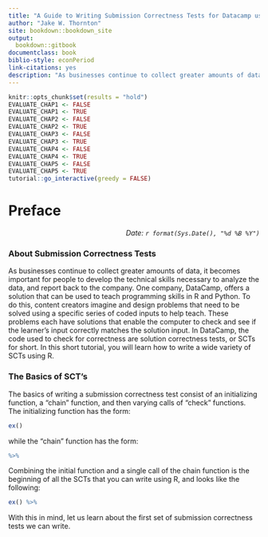 ```yaml
--- 
title: "A Guide to Writing Submission Correctness Tests for Datacamp using R"
author: "Jake W. Thornton"
site: bookdown::bookdown_site
output:
  bookdown::gitbook
documentclass: book
biblio-style: econPeriod
link-citations: yes
description: "As businesses continue to collect greater amounts of data, it becomes important for people to develop the technical skills necessary to analyze the data, and report back to the company. One company, DataCamp, offers a solution that can be used to teach programming skills in R and Python. To do this, content creators imagine and design problems that need to be solved using a specific series of coded inputs to help teach. These problems each have solutions that enable the computer to check and see if the learner’s input correctly matches the solution input. In DataCamp, the code used to check for correctness are solution correctness tests, or SCTs for short. In this short tutorial, you will learn how to write a wide variety of SCTs using R."
---
```





```r
knitr::opts_chunk$set(results = "hold")
EVALUATE_CHAP1 <- FALSE
EVALUATE_CHAP1 <- TRUE
EVALUATE_CHAP2 <- FALSE
EVALUATE_CHAP2 <- TRUE
EVALUATE_CHAP3 <- FALSE
EVALUATE_CHAP3 <- TRUE
EVALUATE_CHAP4 <- FALSE
EVALUATE_CHAP4 <- TRUE
EVALUATE_CHAP5 <- FALSE
EVALUATE_CHAP5 <- TRUE
tutorial::go_interactive(greedy = FALSE)
```

# Preface {-}

<p style="text-align:right;">
*Date: `r format(Sys.Date(), "%d %B %Y")`*</p>


### About Submission Correctness Tests {-}

As businesses continue to collect greater amounts of data, it becomes important for people to develop the technical skills necessary to analyze the data, and report back to the company. One company, DataCamp, offers a solution that can be used to teach programming skills in R and Python. To do this, content creators imagine and design problems that need to be solved using a specific series of coded inputs to help teach. These problems each have solutions that enable the computer to check and see if the learner’s input correctly matches the solution input. In DataCamp, the code used to check for correctness are solution correctness tests, or SCTs for short. In this short tutorial, you will learn how to write a wide variety of SCTs using R.

### The Basics of SCT's {-}

The basics of writing a submission correctness test consist of an initializing function, a "chain" function, and then varying calls of "check" functions. The initializing function has the form:

```r
ex()
```

while the “chain” function has the form:

```r
%>%
```

Combining the initial function and a single call of the chain function is the beginning of all the SCTs that you can write using R, and looks like the following:

```r
ex() %>%
```

With this in mind, let us learn about the first set of submission correctness tests we can write.


